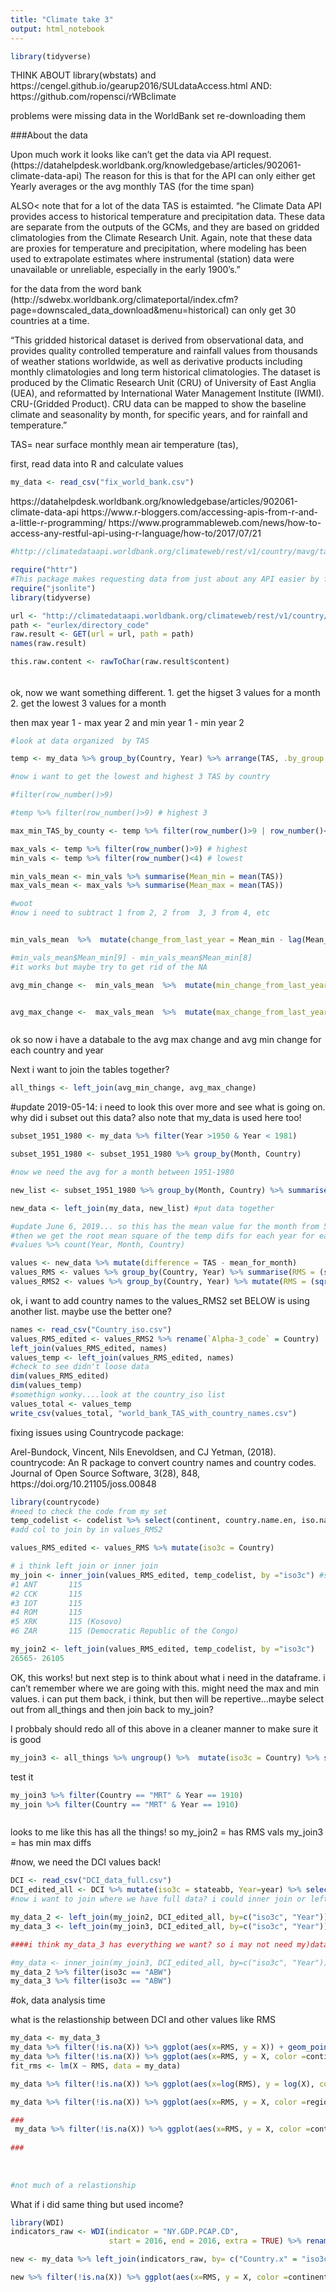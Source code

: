 ```yaml
---
title: "Climate take 3"
output: html_notebook
---
```


```r
library(tidyverse)
```



THINK ABOUT library(wbstats)
and https://cengel.github.io/gearup2016/SULdataAccess.html
AND:   https://github.com/ropensci/rWBclimate


problems were missing data in the WorldBank set
re-downloading them


###About the data

Upon much work it looks like can't get the data via API request.
(https://datahelpdesk.worldbank.org/knowledgebase/articles/902061-climate-data-api)
The reason for this is that for the API can only either get Yearly averages or the avg monthly TAS (for the time span)

ALSO< note that for a lot of the data TAS is estaimted. 
"he Climate Data API provides access to historical temperature and precipitation data. These data are separate from the outputs of the GCMs, and they are based on gridded climatologies from the Climate Research Unit. Again, note that these data are proxies for temperature and precipitation, where modeling has been used to extrapolate estimates where instrumental (station) data were unavailable or unreliable, especially in the early 1900's."

for the data from the word bank (http://sdwebx.worldbank.org/climateportal/index.cfm?page=downscaled_data_download&menu=historical) can only get 30 countries at a time. 

"This gridded historical dataset is derived from observational data, and provides quality controlled temperature and rainfall values from thousands of weather stations worldwide, as well as derivative products including monthly climatologies and long term historical climatologies. The dataset is produced by the Climatic Research Unit (CRU) of University of East Anglia (UEA), and reformatted by International Water Management Institute (IWMI). CRU-(Gridded Product). CRU data can be mapped to show the baseline climate and seasonality by month, for specific years, and for rainfall and temperature."



TAS= near surface monthly mean air temperature (tas), 

first, read data into R and calculate values

```r
my_data <- read_csv("fix_world_bank.csv")


```


#######
https://datahelpdesk.worldbank.org/knowledgebase/articles/902061-climate-data-api
https://www.r-bloggers.com/accessing-apis-from-r-and-a-little-r-programming/
https://www.programmableweb.com/news/how-to-access-any-restful-api-using-r-language/how-to/2017/07/21

```r

#http://climatedataapi.worldbank.org/climateweb/rest/v1/country/mavg/tas/2020/2039/afg

require("httr")
#This package makes requesting data from just about any API easier by formatting your GET requests with the proper headers and authentications. Next, install jsonlite in your script:
require("jsonlite")
library(tidyverse)

url <- "http://climatedataapi.worldbank.org/climateweb/rest/v1/country/mavg/tas/2020/2039/afg"
path <- "eurlex/directory_code"
raw.result <- GET(url = url, path = path)
names(raw.result)

this.raw.content <- rawToChar(raw.result$content)
```




######



ok, now we want something different. 
1. get the higset 3 values for a month
2. get the lowest 3 values for a month

then max year 1 - max year 2 and min year 1 - min year 2



```r
#look at data organized  by TAS

temp <- my_data %>% group_by(Country, Year) %>% arrange(TAS, .by_group =TRUE) 

#now i want to get the lowest and highest 3 TAS by country

#filter(row_number()>9)

#temp %>% filter(row_number()>9) # highest 3

max_min_TAS_by_county <- temp %>% filter(row_number()>9 | row_number()<4) # this is all. but i want mean of the high and lows so might need to do as seperate?

max_vals <- temp %>% filter(row_number()>9) # highest
min_vals <- temp %>% filter(row_number()<4) # lowest

min_vals_mean <- min_vals %>% summarise(Mean_min = mean(TAS))
max_vals_mean <- max_vals %>% summarise(Mean_max = mean(TAS))

#woot
#now i need to subtract 1 from 2, 2 from  3, 3 from 4, etc


min_vals_mean  %>%  mutate(change_from_last_year = Mean_min - lag(Mean_min, 1)) #checking if right

#min_vals_mean$Mean_min[9] - min_vals_mean$Mean_min[8]
#it works but maybe try to get rid of the NA

avg_min_change <-  min_vals_mean  %>%  mutate(min_change_from_last_year = Mean_min - lag(Mean_min, default=Mean_min[1]))   #this works and removes the NA from the first....but what about when you get to next country.....i think it works


avg_max_change <-  max_vals_mean  %>%  mutate(max_change_from_last_year = Mean_max - lag(Mean_max, default=Mean_max[1])) 



```

ok so now i have a databale to the avg max change and avg min change for each country and year

Next i want to join the tables together?


```r
all_things <- left_join(avg_min_change, avg_max_change)
```




 

#update 2019-05-14: i need to look this over more and see what is going on. why did i subset out this data? also note that my_data is used here too! 

```r

subset_1951_1980 <- my_data %>% filter(Year >1950 & Year < 1981)

subset_1951_1980 <- subset_1951_1980 %>% group_by(Month, Country) 

#now we need the avg for a month between 1951-1980

new_list <- subset_1951_1980 %>% group_by(Month, Country) %>% summarise(mean_for_month = mean(TAS)) #new dataframe with means for each month between 1951-1980

new_data <- left_join(my_data, new_list) #put data together

#update June 6, 2019... so this has the mean value for the month from 51-80. then i make a 'difference' col which calculates the dif between the month and the mean for each month in the dataset for each country.
#then we get the root mean square of the temp difs for each year for each country 
#values %>% count(Year, Month, Country)

values <- new_data %>% mutate(difference = TAS - mean_for_month)
values_RMS <- values %>% group_by(Country, Year) %>% summarise(RMS = (sqrt(mean(difference^2)))  ) # here is just the vector of RMS
values_RMS2 <- values %>% group_by(Country, Year) %>% mutate(RMS = (sqrt(mean(difference^2)))  ) #here is with new col RMS in the dataset


```

ok, i want to add country names to the values_RMS2 set
BELOW is using another list. maybe use the better one?




```r

names <- read_csv("Country_iso.csv")
values_RMS_edited <- values_RMS2 %>% rename(`Alpha-3_code` = Country)
left_join(values_RMS_edited, names)
values_temp <- left_join(values_RMS_edited, names)
#check to see didn't loose data
dim(values_RMS_edited)
dim(values_temp)
#somethign wonky....look at the country_iso list
values_total <- values_temp
write_csv(values_total, "world_bank_TAS_with_country_names.csv")
```


fixing issues
using Countrycode package: 

Arel-Bundock, Vincent, Nils Enevoldsen, and CJ Yetman, (2018). countrycode: An R package to convert country names and country codes. Journal of Open Source Software, 3(28), 848, https://doi.org/10.21105/joss.00848

```r
library(countrycode)
#need to check the code from my set
temp_codelist <- codelist %>% select(continent, country.name.en, iso.name.en, iso3c, region) #taking a few cols that may be useful
#add col to join by in values_RMS2

values_RMS_edited <- values_RMS %>% mutate(iso3c = Country)

# i think left join or inner join
my_join <- inner_join(values_RMS_edited, temp_codelist, by ="iso3c") #some data (460 rows are lost here..) specifically loosking these:
#1 ANT       115
#2 CCK       115
#3 IOT       115
#4 ROM       115
#5 XRK       115 (Kosovo)
#6 ZAR       115 (Democratic Republic of the Congo)

my_join2 <- left_join(values_RMS_edited, temp_codelist, by ="iso3c")
26565- 26105


```


OK, this works! but next step is to think about what i need in the dataframe. i can't remember where we are going with this. might need the max and min values. i can put them back, i think, but then will be repertive...maybe select out from all_things and then join back to my_join?

I probbaly should redo all of this above in a cleaner manner to make sure it is good
```r
my_join3 <- all_things %>% ungroup() %>%  mutate(iso3c = Country) %>% select(-Country) %>% inner_join(my_join, by=c("iso3c", "Year"))
```

test it

```r
my_join3 %>% filter(Country == "MRT" & Year == 1910) 
my_join %>% filter(Country == "MRT" & Year == 1910) 
```
```r


```

looks to me like this has all the things!
so my_join2 = has RMS vals
my_join3 = has min max diffs


#now, we need the DCI values back!

```r
DCI <- read_csv("DCI_data_full.csv")
DCI_edited_all <- DCI %>% mutate(iso3c = stateabb, Year=year) %>% select(-year) 
#now i want to join where we have full data? i could inner join or left/right joing and have NAs? prob best for eeping nas

my_data_2 <- left_join(my_join2, DCI_edited_all, by=c("iso3c", "Year"))
my_data_3 <- left_join(my_join3, DCI_edited_all, by=c("iso3c", "Year"))

####i think my_data_3 has everything we want? so i may not need my)data_2

#my_data <- inner_join(my_join3, DCI_edited_all, by=c("iso3c", "Year"))
my_data_2 %>% filter(iso3c == "ABW")
my_data_3 %>% filter(iso3c == "ABW")
```

#ok, data analysis time

what is the relastionship between DCI and other values like RMS
```r

my_data <- my_data_3
my_data %>% filter(!is.na(X)) %>% ggplot(aes(x=RMS, y = X)) + geom_point()
my_data %>% filter(!is.na(X)) %>% ggplot(aes(x=RMS, y = X, color =continent)) + geom_point() + labs(y = "DCI", x = "RMS of temp change for a year", color = "Continent")
fit_rms <- lm(X ~ RMS, data = my_data)

my_data %>% filter(!is.na(X)) %>% ggplot(aes(x=log(RMS), y = log(X), color =continent)) + geom_point() + labs(y = "DCI", x = "RMS of temp change for a year", color = "Continent")

my_data %>% filter(!is.na(X)) %>% ggplot(aes(x=RMS, y = X, color =region)) + geom_point() + labs(y = "DCI", x = "RMS of temp change for a year", color = "region") + scale_x_log10() + scale_y_log10()

###
 my_data %>% filter(!is.na(X)) %>% ggplot(aes(x=RMS, y = X, color =continent)) + geom_point() + labs(y = "DCI", x = "RMS of temp change for a year", color = "continent") + scale_x_log10() + scale_y_log10()
 
###
 
 
 
#not much of a relastionship
```

What if i did same thing but used income? 


```r
library(WDI)
indicators_raw <- WDI(indicator = "NY.GDP.PCAP.CD",
                      start = 2016, end = 2016, extra = TRUE) %>% rename(gdp_per_capita = NY.GDP.PCAP.CD, year_gdp = year, region_WDI = region)

new <- my_data %>% left_join(indicators_raw, by= c("Country.x" = "iso3c"))

new %>% filter(!is.na(X)) %>% ggplot(aes(x=RMS, y = X, color =continent)) + geom_point(alpha=.3) + labs(y = "DCI", x = "RMS of temp change for a year", color = "continent") + scale_x_log10() + scale_y_log10() + facet_wrap(~continent, scales = "free_x")

```

